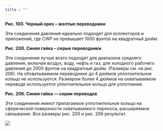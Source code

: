 ```yaml
---
title : ""
---
```


**Рис. 100. Черный орех – желтые переводники**

Эти соединения давления идеально подходят для коллекторов и приложений, где CWP не превышает 1000 фунтов на квадратный дюйм.

**Рис. 200. Синяя гайка – серые переводники**

Эти соединения лучше всего подходят для диапазона среднего давления, включая воздух, воду, нефть и газ, для холодного рабочего давления до 2000 фунтов на квадратный дюйм. (Размеры см. на рис. 206). На обхватываемом переводнике до 4 дюймов уплотнительное кольцо не используется. Размером более 4 дюймов на охватываемом переводе используется уплотнительное кольцо для уплотнения.

**Рис. 206. Синяя гайка — серии переводов**

Эти соединения имеют прилагаемое уплотнительное кольцо на сферической поверхности охватываемого переноса, расширяемое связывание. Все размеры рис. 200 и рис. 206 результат.

<img src="./hammer-unions.png" />